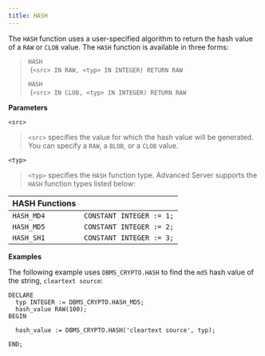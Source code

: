 ```yaml
---
title: HASH
---
```


The `HASH` function uses a user-specified algorithm to return the hash
value of a `RAW` or `CLOB` value. The `HASH` function is available in
three forms:

> `HASH`  
>  (`<src> IN RAW, <typ> IN INTEGER) RETURN RAW`
> 
> `HASH`  
>  (`<src> IN CLOB, <typ> IN INTEGER) RETURN RAW`

**Parameters**

`<src>`

> `<src>` specifies the value for which the hash value will be
> generated. You can specify a `RAW`, a `BLOB`, or a `CLOB` value.

`<typ>`

> `<typ>` specifies the `HASH` function type. Advanced Server supports
> the `HASH` function types listed below:

| **HASH Functions** |                          |
| ------------------ | ------------------------ |
| `HASH_MD4`         | `CONSTANT INTEGER := 1;` |
| `HASH_MD5`         | `CONSTANT INTEGER := 2;` |
| `HASH_SH1`         | `CONSTANT INTEGER := 3;` |

**Examples**

The following example uses `DBMS_CRYPTO.HASH` to find the `md5` hash
value of the string, `cleartext source`:

``` text
DECLARE
  typ INTEGER := DBMS_CRYPTO.HASH_MD5;
  hash_value RAW(100);
BEGIN

  hash_value := DBMS_CRYPTO.HASH('cleartext source', typ);

END;
```
